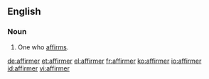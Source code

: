 ==English==

===Noun===
{{en-noun}}

# One who [[affirm]]s.

[[de:affirmer]]
[[et:affirmer]]
[[el:affirmer]]
[[fr:affirmer]]
[[ko:affirmer]]
[[io:affirmer]]
[[id:affirmer]]
[[vi:affirmer]]